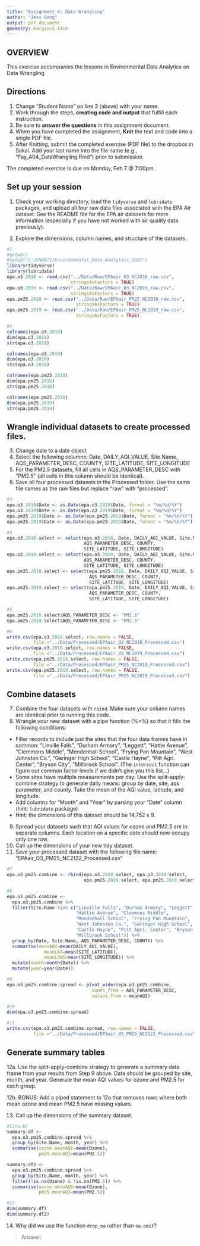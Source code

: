 ```yaml
---
title: "Assignment 4: Data Wrangling"
author: "Jess Ozog"
output: pdf_document
geometry: margin=2.54cm
---
```


## OVERVIEW

This exercise accompanies the lessons in Environmental Data Analytics on Data Wrangling 

## Directions
1. Change "Student Name" on line 3 (above) with your name.
2. Work through the steps, **creating code and output** that fulfill each instruction.
3. Be sure to **answer the questions** in this assignment document.
4. When you have completed the assignment, **Knit** the text and code into a single PDF file.
5. After Knitting, submit the completed exercise (PDF file) to the dropbox in Sakai. Add your last name into the file name (e.g., "Fay_A04_DataWrangling.Rmd") prior to submission.

The completed exercise is due on Monday, Feb 7 @ 7:00pm.

## Set up your session 
1. Check your working directory, load the `tidyverse` and `lubridate` packages, and upload all four raw data files associated with the EPA Air dataset. See the README file for the EPA air datasets for more information (especially if you have not worked with air quality data previously). 

2. Explore the dimensions, column names, and structure of the datasets. 

```r
#1
#getwd()
#setwd("C:/ENV872/Environmental_Data_Analytics_2022")
library(tidyverse)
library(lubridate)
epa.o3.2018 <- read.csv("../Data/Raw/EPAair_O3_NC2018_raw.csv", 
                        stringsAsFactors = TRUE)
epa.o3.2019 <- read.csv("../Data/Raw/EPAair_O3_NC2019_raw.csv", 
                        stringsAsFactors = TRUE)
epa.pm25.2018 <- read.csv("../Data/Raw/EPAair_PM25_NC2018_raw.csv", 
                          stringsAsFactors = TRUE)
epa.pm25.2019 <- read.csv("../Data/Raw/EPAair_PM25_NC2019_raw.csv", 
                          stringsAsFactors = TRUE)

#2
colnames(epa.o3.2018)
dim(epa.o3.2018)
str(epa.o3.2018)

colnames(epa.o3.2019)
dim(epa.o3.2019)
str(epa.o3.2019)

colnames(epa.pm25.2018)
dim(epa.pm25.2018)
str(epa.pm25.2018)

colnames(epa.pm25.2019)
dim(epa.pm25.2019)
str(epa.pm25.2019)
```

## Wrangle individual datasets to create processed files.
3. Change date to a date object
4. Select the following columns: Date, DAILY_AQI_VALUE, Site.Name, AQS_PARAMETER_DESC, COUNTY, SITE_LATITUDE, SITE_LONGITUDE
5. For the PM2.5 datasets, fill all cells in AQS_PARAMETER_DESC with "PM2.5" (all cells in this column should be identical).
6. Save all four processed datasets in the Processed folder. Use the same file names as the raw files but replace "raw" with "processed".

```r
#3
epa.o3.2018$Date <- as.Date(epa.o3.2018$Date, format = "%m/%d/%Y")
epa.o3.2019$Date <- as.Date(epa.o3.2019$Date, format = "%m/%d/%Y")
epa.pm25.2018$Date <- as.Date(epa.pm25.2018$Date, format = "%m/%d/%Y")
epa.pm25.2019$Date <- as.Date(epa.pm25.2019$Date, format = "%m/%d/%Y")

#4
epa.o3.2018.select <- select(epa.o3.2018, Date, DAILY_AQI_VALUE, Site.Name,
                             AQS_PARAMETER_DESC, COUNTY, 
                             SITE_LATITUDE, SITE_LONGITUDE)
epa.o3.2019.select <- select(epa.o3.2019, Date, DAILY_AQI_VALUE, Site.Name, 
                             AQS_PARAMETER_DESC, COUNTY, 
                             SITE_LATITUDE, SITE_LONGITUDE)
epa.pm25.2018.select <- select(epa.pm25.2018, Date, DAILY_AQI_VALUE, Site.Name, 
                               AQS_PARAMETER_DESC, COUNTY, 
                               SITE_LATITUDE, SITE_LONGITUDE)
epa.pm25.2019.select <- select(epa.pm25.2019, Date, DAILY_AQI_VALUE, Site.Name, 
                               AQS_PARAMETER_DESC, COUNTY, 
                               SITE_LATITUDE, SITE_LONGITUDE)

#5
epa.pm25.2018.select$AQS_PARAMETER_DESC <- "PM2.5"
epa.pm25.2019.select$AQS_PARAMETER_DESC <- "PM2.5"

#6
write.csv(epa.o3.2018.select, row.names = FALSE, 
          file ="../Data/Processed/EPAair_O3_NC2018_Processed.csv")
write.csv(epa.o3.2019.select, row.names = FALSE, 
          file ="../Data/Processed/EPAair_O3_NC2019_Processed.csv")
write.csv(epa.pm25.2018.select, row.names = FALSE, 
          file ="../Data/Processed/EPAair_PM25_NC2018_Processed.csv")
write.csv(epa.pm25.2019.select, row.names = FALSE, 
          file ="../Data/Processed/EPAair_PM25_NC2019_Processed.csv")
```


## Combine datasets
7. Combine the four datasets with `rbind`. Make sure your column names are identical prior to running this code. 
8. Wrangle your new dataset with a pipe function (%>%) so that it fills the following conditions: 

* Filter records to include just the sites that the four data frames have in common: "Linville Falls", "Durham Armory", "Leggett", "Hattie Avenue", "Clemmons Middle", "Mendenhall School", "Frying Pan Mountain", "West Johnston Co.", "Garinger High School", "Castle Hayne", "Pitt Agri. Center", "Bryson City", "Millbrook School". (The `intersect` function can figure out common factor levels if we didn't give you this list...)
* Some sites have multiple measurements per day. Use the split-apply-combine strategy to generate daily means: group by date, site, aqs parameter, and county. Take the mean of the AQI value, latitude, and longitude.
* Add columns for "Month" and "Year" by parsing your "Date" column (hint: `lubridate` package)
* Hint: the dimensions of this dataset should be 14,752 x 9.

9. Spread your datasets such that AQI values for ozone and PM2.5 are in separate columns. Each location on a specific date should now occupy only one row.
10. Call up the dimensions of your new tidy dataset.
11. Save your processed dataset with the following file name: "EPAair_O3_PM25_NC2122_Processed.csv"

```r
#7
epa.o3.pm25.combine <- rbind(epa.o3.2018.select, epa.o3.2019.select, 
                             epa.pm25.2018.select, epa.pm25.2019.select)

#8
epa.o3.pm25.combine <- 
  epa.o3.pm25.combine %>%
  filter(Site.Name %in% c("Linville Falls", "Durham Armory", "Leggett", 
                          "Hattie Avenue", "Clemmons Middle", 
                          "Mendenhall School", "Frying Pan Mountain", 
                          "West Johnston Co.", "Garinger High School", 
                          "Castle Hayne", "Pitt Agri. Center", "Bryson City", 
                          "Millbrook School")) %>%
  group_by(Date, Site.Name, AQS_PARAMETER_DESC, COUNTY) %>%
  summarise(meanAQI=mean(DAILY_AQI_VALUE),
              meanLAT=mean(SITE_LATITUDE),
              meanLONG=mean(SITE_LONGITUDE)) %>%
  mutate(month=month(Date)) %>%
  mutate(year=year(Date))

#9
epa.o3.pm25.combine.spread <- pivot_wider(epa.o3.pm25.combine, 
                                names_from = AQS_PARAMETER_DESC, 
                                values_from = meanAQI)

#10
dim(epa.o3.pm25.combine.spread)

#11
write.csv(epa.o3.pm25.combine.spread, row.names = FALSE, 
          file ="../Data/Processed/EPAair_O3_PM25_NC2122_Processed.csv")
```


## Generate summary tables
12a. Use the split-apply-combine strategy to generate a summary data frame from your results from Step 9 above. Data should be grouped by site, month, and year. Generate the mean AQI values for ozone and PM2.5 for each group. 

12b. BONUS: Add a piped statement to 12a that removes rows where both mean ozone and mean PM2.5 have missing values. 

13. Call up the dimensions of the summary dataset.


```r
#12(a,b)
summary.df <- 
  epa.o3.pm25.combine.spread %>%
  group_by(Site.Name, month, year) %>%
  summarise(ozone.meanAQI=mean(Ozone),
            pm25.meanAQI=mean(PM2.5)) 

summary.df2 <- 
  epa.o3.pm25.combine.spread %>%
  group_by(Site.Name, month, year) %>%
  filter(!is.na(Ozone) & !is.na(PM2.5)) %>%
  summarise(ozone.meanAQI=mean(Ozone),
            pm25.meanAQI=mean(PM2.5)) 

#13
dim(summary.df)
dim(summary.df2)
```

14. Why did we use the function `drop_na` rather than `na.omit`?

> Answer: 
